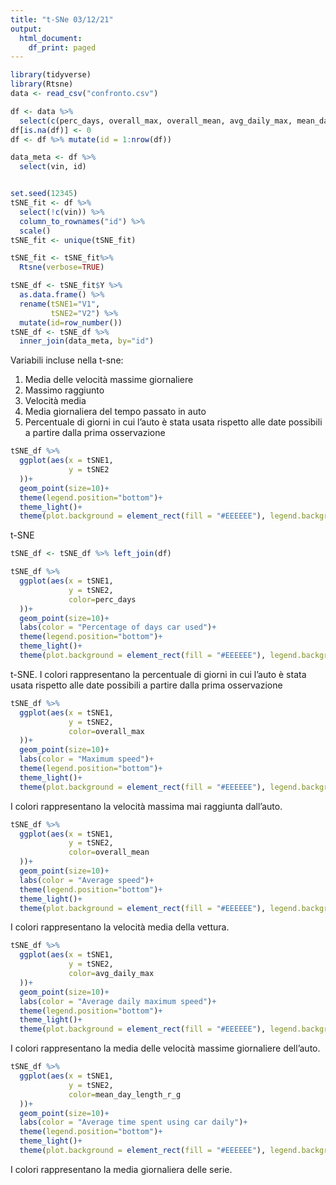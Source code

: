 ---
title: "t-SNe 03/12/21"
output:
  html_document:
    df_print: paged
---

```{r setup, include = FALSE}
library(tidyverse)
library(Rtsne)
data <- read_csv("confronto.csv")
```

```{r setup_tsne, include = FALSE}
df <- data %>%
  select(c(perc_days, overall_max, overall_mean, avg_daily_max, mean_day_length_r_g, vin))
df[is.na(df)] <- 0
df <- df %>% mutate(id = 1:nrow(df))

data_meta <- df %>%
  select(vin, id)


set.seed(12345)
tSNE_fit <- df %>%
  select(!c(vin)) %>%
  column_to_rownames("id") %>% 
  scale() 
tSNE_fit <- unique(tSNE_fit)

tSNE_fit <- tSNE_fit%>% 
  Rtsne(verbose=TRUE)

tSNE_df <- tSNE_fit$Y %>% 
  as.data.frame() %>%
  rename(tSNE1="V1",
         tSNE2="V2") %>%
  mutate(id=row_number())
tSNE_df <- tSNE_df %>%
  inner_join(data_meta, by="id")
```

Variabili incluse nella t-sne:  
  
1. Media delle velocità massime giornaliere
2. Massimo raggiunto
3. Velocità media
4. Media giornaliera del tempo passato in auto
5. Percentuale di giorni in cui l'auto è stata usata rispetto alle date possibili a partire dalla prima osservazione

```{r tsne, fig.height=15, fig.width=25, echo=FALSE, message=FALSE, warning=FALSE}
tSNE_df %>%
  ggplot(aes(x = tSNE1, 
             y = tSNE2
  ))+
  geom_point(size=10)+
  theme(legend.position="bottom")+
  theme_light()+
  theme(plot.background = element_rect(fill = "#EEEEEE"), legend.background = element_rect(fill = "#EEEEEE"), legend.key = element_rect(fill = "#EEEEEE"), legend.position = "none")

```
t-SNE  

```{r setup_tsne_2, include = FALSE}
tSNE_df <- tSNE_df %>% left_join(df)
```

```{r tsne_perc, fig.height=15, fig.width=25, echo=FALSE, message=FALSE, warning=FALSE}
tSNE_df %>%
  ggplot(aes(x = tSNE1, 
             y = tSNE2,
             color=perc_days
  ))+
  geom_point(size=10)+
  labs(color = "Percentage of days car used")+
  theme(legend.position="bottom")+
  theme_light()+
  theme(plot.background = element_rect(fill = "#EEEEEE"), legend.background = element_rect(fill = "#EEEEEE"), legend.key = element_rect(fill = "#EEEEEE"))

```
t-SNE. I colori rappresentano la percentuale di giorni in cui l'auto è stata usata rispetto alle date possibili a partire dalla prima osservazione  

```{r tsne_overall_max, fig.height=15, fig.width=25, echo=FALSE, message=FALSE, warning=FALSE}
tSNE_df %>%
  ggplot(aes(x = tSNE1, 
             y = tSNE2,
             color=overall_max
  ))+
  geom_point(size=10)+
  labs(color = "Maximum speed")+
  theme(legend.position="bottom")+
  theme_light()+
  theme(plot.background = element_rect(fill = "#EEEEEE"), legend.background = element_rect(fill = "#EEEEEE"), legend.key = element_rect(fill = "#EEEEEE"))

```
I colori rappresentano la velocità massima mai raggiunta dall'auto. 
  
```{r tsne_average_speed, fig.height=15, fig.width=25, echo=FALSE, message=FALSE, warning=FALSE}
tSNE_df %>%
  ggplot(aes(x = tSNE1, 
             y = tSNE2,
             color=overall_mean
  ))+
  geom_point(size=10)+
  labs(color = "Average speed")+
  theme(legend.position="bottom")+
  theme_light()+
  theme(plot.background = element_rect(fill = "#EEEEEE"), legend.background = element_rect(fill = "#EEEEEE"), legend.key = element_rect(fill = "#EEEEEE"))

```
I colori rappresentano la velocità media della vettura.  
  
```{r tsne_average_daily_speed, fig.height=15, fig.width=25, echo=FALSE, message=FALSE, warning=FALSE}
tSNE_df %>%
  ggplot(aes(x = tSNE1, 
             y = tSNE2,
             color=avg_daily_max
  ))+
  geom_point(size=10)+
  labs(color = "Average daily maximum speed")+
  theme(legend.position="bottom")+
  theme_light()+
  theme(plot.background = element_rect(fill = "#EEEEEE"), legend.background = element_rect(fill = "#EEEEEE"), legend.key = element_rect(fill = "#EEEEEE"))

```
I colori rappresentano la media delle velocità massime giornaliere dell'auto.  
  
```{r tsne_length, fig.height=15, fig.width=25, echo=FALSE, message=FALSE, warning=FALSE}
tSNE_df %>%
  ggplot(aes(x = tSNE1, 
             y = tSNE2,
             color=mean_day_length_r_g
  ))+
  geom_point(size=10)+
  labs(color = "Average time spent using car daily")+
  theme(legend.position="bottom")+
  theme_light()+
  theme(plot.background = element_rect(fill = "#EEEEEE"), legend.background = element_rect(fill = "#EEEEEE"), legend.key = element_rect(fill = "#EEEEEE"))

```
I colori rappresentano la media giornaliera delle serie. 
  